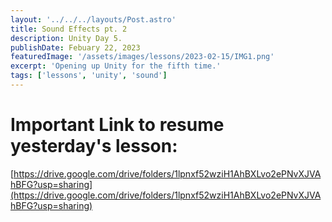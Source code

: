 ```yaml
---
layout: '../../../layouts/Post.astro'
title: Sound Effects pt. 2
description: Unity Day 5.
publishDate: Febuary 22, 2023
featuredImage: '/assets/images/lessons/2023-02-15/IMG1.png'
excerpt: 'Opening up Unity for the fifth time.'
tags: ['lessons', 'unity', 'sound']
---
```


# Important Link to resume yesterday's lesson:
[https://drive.google.com/drive/folders/1lpnxf52wziH1AhBXLvo2ePNvXJVAhBFG?usp=sharing](https://drive.google.com/drive/folders/1lpnxf52wziH1AhBXLvo2ePNvXJVAhBFG?usp=sharing)